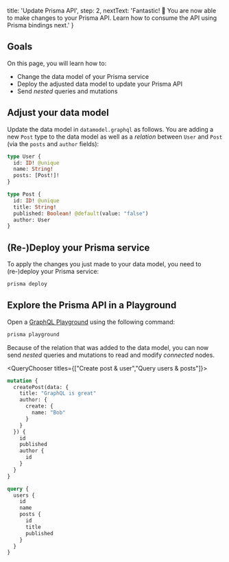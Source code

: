 
  title: 'Update Prisma API',
  step: 2,
  nextText: 'Fantastic! 🎉 You are now able to make changes to your Prisma API. Learn how to consume the API using Prisma bindings next.'
}

## Goals

On this page, you will learn how to:

- Change the data model of your Prisma service
- Deploy the adjusted data model to update your Prisma API
- Send _nested_ queries and mutations

## Adjust your data model

Update the data model in `datamodel.graphql` as follows. You are adding a new `Post` type to the data model as well as a _relation_ between `User` and `Post` (via the `posts` and `author` fields):

```graphql copy
type User {
  id: ID! @unique
  name: String!
  posts: [Post!]!
}

type Post {
  id: ID! @unique
  title: String!
  published: Boolean! @default(value: "false")
  author: User
}
```

## (Re-)Deploy your Prisma service

To apply the changes you just made to your data model, you need to (re-)deploy your Prisma service:

```bash copy
prisma deploy
```

## Explore the Prisma API in a Playground

Open a [GraphQL Playground](https://github.com/prisma/graphql-playground) using the following command:

```bash copy
prisma playground
```

Because of the relation that was added to the data model, you can now send _nested_ queries and mutations to read and modify _connected_ nodes.

<QueryChooser titles={["Create post & user","Query users & posts"]}>

```graphql lineNumbers,copy
mutation {
  createPost(data: {
    title: "GraphQL is great"
    author: {
      create: {
        name: "Bob"
      }
    }
  }) {
    id
    published
    author {
      id
    }
  }
}
```

```graphql lineNumbers,copy
query {
  users {
    id
    name
    posts {
      id
      title
      published
    }
  }
}
```

</QueryChooser>
